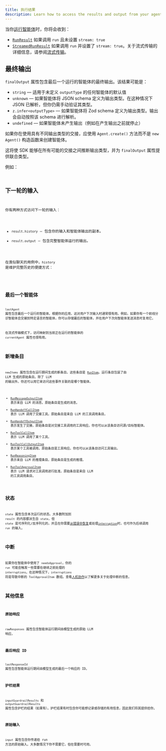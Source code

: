 ```yaml
---
title: 执行结果
description: Learn how to access the results and output from your agent run
---
```



当你[运行智能体](/openai-agents-js/zh/guides/running-agents)时，你将会收到：

- [`RunResult`](/openai-agents-js/openai/agents/classes/runresult) 如果调用 `run` 且未设置 `stream: true`
- [`StreamedRunResult`](/openai-agents-js/openai/agents/classes/streamedrunresult) 如果调用 `run` 并设置了 `stream: true`。关于流式传输的详细信息，请参阅[流式传输](/openai-agents-js/zh/guides/streaming)。

## 最终输出

`finalOutput` 属性包含最后一个运行的智能体的最终输出。该结果可能是：

- `string` — 适用于未定义 `outputType` 的任何智能体的默认值
- `unknown` — 如果智能体将 JSON schema 定义为输出类型。在这种情况下 JSON 已解析，但你仍需手动验证其类型。
- `z.infer<outputType>` — 如果智能体将 Zod schema 定义为输出类型。输出会自动按照该 schema 进行解析。
- `undefined` — 如果智能体未产生输出（例如在产生输出之前就停止）

如果你在使用具有不同输出类型的交接，应使用 `Agent.create()` 方法而不是 `new Agent()` 构造函数来创建智能体。

这将使 SDK 能够在所有可能的交接之间推断输出类型，并为 `finalOutput` 属性提供联合类型。

例如：

<Code
  lang="typescript"
  code={handoffFinalOutputTypes}
  title="交接的最终输出类型"
/>

## 下一轮的输入

你有两种方式访问下一轮的输入：

- `result.history` — 包含你的输入和智能体输出的副本。
- `result.output` — 包含完整智能体运行的输出。

在类似聊天的用例中，`history` 是维护完整历史的便捷方式：

<Code lang="typescript" code={historyLoop} title="历史循环" />

## 最后一个智能体

`lastAgent` 属性包含最后一个运行的智能体。根据你的应用，这对用户下次输入时通常很有用。例如，如果你有一个前线分诊智能体会交接到特定语言的智能体，你可以存储最后的智能体，并在用户下次向智能体发送消息时复用它。

在流式传输模式下，访问映射到当前正在运行的智能体的 `currentAgent` 属性也很有用。

## 新增条目

`newItems` 属性包含在运行期间生成的新条目。这些条目是 [`RunItem`](/openai-agents-js/openai/agents/type-aliases/runitem)。运行条目包装了由 LLM 生成的原始条目。除了 LLM 的输出外，你还可以用它来访问这些事件关联的是哪个智能体。

- [`RunMessageOutputItem`](/openai-agents-js/openai/agents/classes/runmessageoutputitem) 表示来自 LLM 的消息。原始条目是生成的消息。
- [`RunHandoffCallItem`](/openai-agents-js/openai/agents/classes/runhandoffcallitem) 表示 LLM 调用了交接工具。原始条目是来自 LLM 的工具调用条目。
- [`RunHandoffOutputItem`](/openai-agents-js/openai/agents/classes/runhandoffoutputitem) 表示发生了交接。原始条目是对交接工具调用的工具响应。你也可以从该条目访问源/目标智能体。
- [`RunToolCallItem`](/openai-agents-js/openai/agents/classes/runtoolcallitem) 表示 LLM 调用了某个工具。
- [`RunToolCallOutputItem`](/openai-agents-js/openai/agents/classes/runtoolcalloutputitem) 表示某个工具被调用。原始条目是工具响应。你也可以从该条目访问工具输出。
- [`RunReasoningItem`](/openai-agents-js/openai/agents/classes/runreasoningitem) 表示来自 LLM 的推理条目。原始条目是生成的推理。
- [`RunToolApprovalItem`](/openai-agents-js/openai/agents/classes/runtoolapprovalitem) 表示 LLM 请求对工具调用进行批准。原始条目是来自 LLM 的工具调用条目。

## 状态

`state` 属性包含本次运行的状态。大多数附加到 `result` 的内容都派生自 `state`，但 `state` 是可序列化/反序列化的，并且在你需要[从错误中恢复](/openai-agents-js/zh/guides/running-agents#exceptions)或处理[`interruption`](#interruptions)时，也可作为后续调用 `run` 的输入。

## 中断

如果你在智能体中使用了 `needsApproval`，你的 `run` 可能会触发一些需要在继续之前处理的 `interruptions`。在这种情况下，`interruptions` 将是导致中断的 `ToolApprovalItem` 数组。查看[人机协作](/openai-agents-js/zh/guides/human-in-the-loop)以了解更多关于处理中断的信息。

## 其他信息

### 原始响应

`rawResponses` 属性包含智能体运行期间由模型生成的原始 LLM 响应。

### 最后响应 ID

`lastResponseId` 属性包含智能体运行期间由模型生成的最后一个响应的 ID。

### 护栏结果

`inputGuardrailResults` 和 `outputGuardrailResults` 属性包含护栏的结果（如果有）。护栏结果有时包含你可能想记录或存储的有用信息，因此我们将其提供给你。

### 原始输入

`input` 属性包含你传递给 run 方法的原始输入。大多数情况下你不需要它，但在需要时可用。
